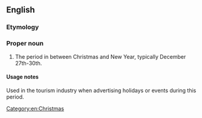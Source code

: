 ==English==

===Etymology===
{{rfe|[[betwixt]] and [[Christmas]]?!|lang=en}}

===Proper noun===
{{en-proper noun}}

# {{lb|en|UK|slang}} The period in between Christmas and New Year, typically December 27th-30th.

====Usage notes====
Used in the tourism industry when advertising holidays or events during this period.

[[Category:en:Christmas]]